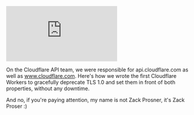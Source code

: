 




<iframe 
  class="youtube-video"
  src="https://www.youtube.com/embed/SC6MHeetjks" 
  title="Dogfooding Cloudflare Workers on api.cloudflare.com and www.cloudflare.com" 
  frameborder="0" 
  allow="fullscreen;">
 </iframe>

On the Cloudflare API team, we were responsible for api.cloudflare.com as well as www.cloudflare.com. Here's how we wrote the first Cloudflare Workers to gracefully deprecate TLS 1.0 and set them in front of 
both properties, without any downtime.

And no, if you're paying attention, my name is not Zack Prosner, it's Zack Proser :) 
